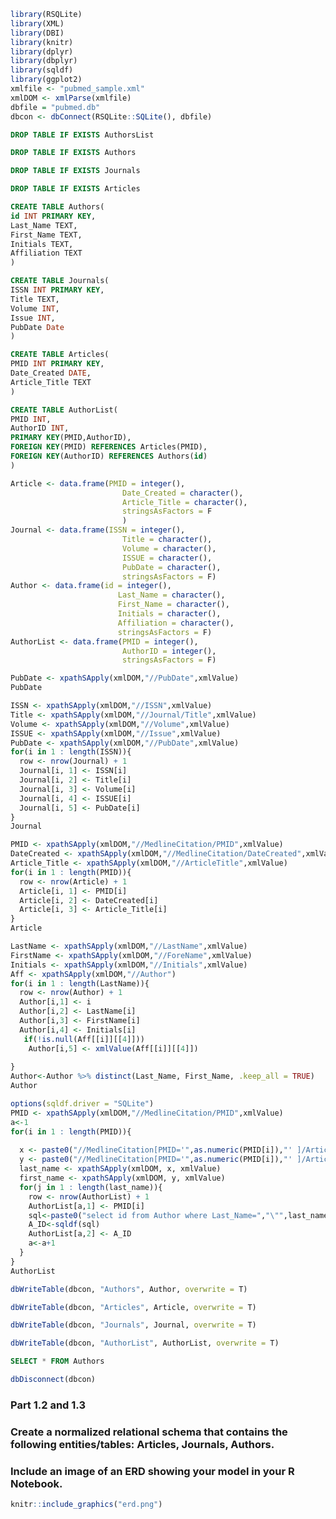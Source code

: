 ```{r}
library(RSQLite)
library(XML)
library(DBI)
library(knitr)
library(dplyr)
library(dbplyr)
library(sqldf)
library(ggplot2)
xmlfile <- "pubmed_sample.xml"
xmlDOM <- xmlParse(xmlfile)
dbfile = "pubmed.db"
dbcon <- dbConnect(RSQLite::SQLite(), dbfile)
```


```{sql connection=dbcon}
DROP TABLE IF EXISTS AuthorsList
```

```{sql connection=dbcon}
DROP TABLE IF EXISTS Authors
```
```{sql connection=dbcon}
DROP TABLE IF EXISTS Journals
```
```{sql connection=dbcon}
DROP TABLE IF EXISTS Articles
```


```{sql connection=dbcon}
CREATE TABLE Authors(
id INT PRIMARY KEY,
Last_Name TEXT,
First_Name TEXT,
Initials TEXT,
Affiliation TEXT
)
```
```{sql connection=dbcon}
CREATE TABLE Journals(
ISSN INT PRIMARY KEY,
Title TEXT,
Volume INT,
Issue INT,
PubDate Date
)
```
```{sql connection=dbcon}
CREATE TABLE Articles(
PMID INT PRIMARY KEY,
Date_Created DATE,
Article_Title TEXT
)
```

```{sql connection=dbcon}
CREATE TABLE AuthorList(
PMID INT,
AuthorID INT,
PRIMARY KEY(PMID,AuthorID),
FOREIGN KEY(PMID) REFERENCES Articles(PMID),
FOREIGN KEY(AuthorID) REFERENCES Authors(id)
)
```

```{r}
Article <- data.frame(PMID = integer(),
                         Date_Created = character(), 
                         Article_Title = character(),
                         stringsAsFactors = F
                         )
Journal <- data.frame(ISSN = integer(),
                         Title = character(),
                         Volume = character(),
                         ISSUE = character(),
                         PubDate = character(),
                         stringsAsFactors = F)
Author <- data.frame(id = integer(),
                        Last_Name = character(),
                        First_Name = character(),
                        Initials = character(),
                        Affiliation = character(),
                        stringsAsFactors = F)
AuthorList <- data.frame(PMID = integer(),
                         AuthorID = integer(),
                         stringsAsFactors = F)
```

```{r}
PubDate <- xpathSApply(xmlDOM,"//PubDate",xmlValue)
PubDate
```


```{r}
ISSN <- xpathSApply(xmlDOM,"//ISSN",xmlValue)
Title <- xpathSApply(xmlDOM,"//Journal/Title",xmlValue)
Volume <- xpathSApply(xmlDOM,"//Volume",xmlValue)
ISSUE <- xpathSApply(xmlDOM,"//Issue",xmlValue)
PubDate <- xpathSApply(xmlDOM,"//PubDate",xmlValue)
for(i in 1 : length(ISSN)){
  row <- nrow(Journal) + 1
  Journal[i, 1] <- ISSN[i]
  Journal[i, 2] <- Title[i]
  Journal[i, 3] <- Volume[i]
  Journal[i, 4] <- ISSUE[i]
  Journal[i, 5] <- PubDate[i]
}
Journal
```


```{r}
PMID <- xpathSApply(xmlDOM,"//MedlineCitation/PMID",xmlValue)
DateCreated <- xpathSApply(xmlDOM,"//MedlineCitation/DateCreated",xmlValue)
Article_Title <- xpathSApply(xmlDOM,"//ArticleTitle",xmlValue)
for(i in 1 : length(PMID)){
  row <- nrow(Article) + 1
  Article[i, 1] <- PMID[i]
  Article[i, 2] <- DateCreated[i]
  Article[i, 3] <- Article_Title[i]
}
Article
```

```{r}
LastName <- xpathSApply(xmlDOM,"//LastName",xmlValue)
FirstName <- xpathSApply(xmlDOM,"//ForeName",xmlValue)
Initials <- xpathSApply(xmlDOM,"//Initials",xmlValue)
Aff <- xpathSApply(xmlDOM,"//Author")
for(i in 1 : length(LastName)){
  row <- nrow(Author) + 1
  Author[i,1] <- i
  Author[i,2] <- LastName[i] 
  Author[i,3] <- FirstName[i]
  Author[i,4] <- Initials[i]
   if(!is.null(Aff[[i]][[4]]))
    Author[i,5] <- xmlValue(Aff[[i]][[4]])
 
}
Author<-Author %>% distinct(Last_Name, First_Name, .keep_all = TRUE)
Author
```

```{r}
options(sqldf.driver = "SQLite")
PMID <- xpathSApply(xmlDOM,"//MedlineCitation/PMID",xmlValue)
a<-1
for(i in 1 : length(PMID)){
  
  x <- paste0("//MedlineCitation[PMID='",as.numeric(PMID[i]),"' ]/Article/AuthorList/Author/LastName")
  y <- paste0("//MedlineCitation[PMID='",as.numeric(PMID[i]),"' ]/Article/AuthorList/Author/ForeName")
  last_name <- xpathSApply(xmlDOM, x, xmlValue)
  first_name <- xpathSApply(xmlDOM, y, xmlValue)
  for(j in 1 : length(last_name)){
    row <- nrow(AuthorList) + 1
    AuthorList[a,1] <- PMID[i]
    sql<-paste0("select id from Author where Last_Name=","\"",last_name[j],"\" ","and"," First_Name=","\"",first_name[j],"\"")
    A_ID<-sqldf(sql)
    AuthorList[a,2] <- A_ID
    a<-a+1
  } 
}
AuthorList
```
```{r}
dbWriteTable(dbcon, "Authors", Author, overwrite = T)
```

```{r}
dbWriteTable(dbcon, "Articles", Article, overwrite = T)
```

```{r}
dbWriteTable(dbcon, "Journals", Journal, overwrite = T)
```

```{r}
dbWriteTable(dbcon, "AuthorList", AuthorList, overwrite = T)
```

```{sql connection=dbcon}
SELECT * FROM Authors
```


```{r}
dbDisconnect(dbcon)
```
### Part 1.2 and 1.3
### Create a normalized relational schema that contains the following entities/tables: Articles, Journals, Authors. 
### Include an image of an ERD showing your model in your R Notebook. 


```{r, echo=FALSE, out.width="50%", fig.cap="A nice image."}
knitr::include_graphics("erd.png")
```





